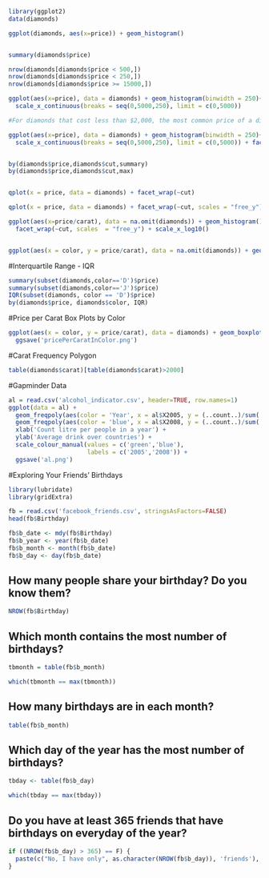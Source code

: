 ```r
library(ggplot2)
data(diamonds)

ggplot(diamonds, aes(x=price)) + geom_histogram()


summary(diamonds$price)

nrow(diamonds[diamonds$price < 500,])
nrow(diamonds[diamonds$price < 250,])
nrow(diamonds[diamonds$price >= 15000,])

ggplot(aes(x=price), data = diamonds) + geom_histogram(binwidth = 250)+
  scale_x_continuous(breaks = seq(0,5000,250), limit = c(0,5000))

#For diamonds that cost less than $2,000, the most common price of a diamond is around $700 (binwidth = 1)

ggplot(aes(x=price), data = diamonds) + geom_histogram(binwidth = 250)+
  scale_x_continuous(breaks = seq(0,5000,250), limit = c(0,5000)) + facet_wrap(~cut, ncol=2)


by(diamonds$price,diamonds$cut,summary)
by(diamonds$price,diamonds$cut,max)


qplot(x = price, data = diamonds) + facet_wrap(~cut)

qplot(x = price, data = diamonds) + facet_wrap(~cut, scales = "free_y")

ggplot(aes(x=price/carat), data = na.omit(diamonds)) + geom_histogram()+
  facet_wrap(~cut, scales  = "free_y") + scale_x_log10()


ggplot(aes(x = color, y = price/carat), data = na.omit(diamonds)) + geom_boxplot()
```

#Interquartile Range - IQR
```r
summary(subset(diamonds,color=='D')$price)
summary(subset(diamonds,color=='J')$price)
IQR(subset(diamonds, color == 'D')$price)
by(diamonds$price, diamonds$color, IQR)
```


#Price per Carat Box Plots by Color
```r
ggplot(aes(x = color, y = price/carat), data = diamonds) + geom_boxplot(aes(fill=color)) +
  ggsave('pricePerCaratInColor.png')
```

#Carat Frequency Polygon
```r
table(diamonds$carat)[table(diamonds$carat)>2000]
```

#Gapminder Data
```r
al = read.csv('alcohol_indicator.csv', header=TRUE, row.names=1)
ggplot(data = al) + 
  geom_freqpoly(aes(color = 'Year', x = al$X2005, y = (..count..)/sum(..count..))) + 
  geom_freqpoly(aes(color = 'blue', x = al$X2008, y = (..count..)/sum(..count..))) +
  xlab('Сount litre per people in a year') +
  ylab('Average drink over countries') +
  scale_colour_manual(values = c('green','blue'),
                      labels = c('2005','2008')) +
  ggsave('al.png')
```

#Exploring Your Friends' Birthdays
```r
library(lubridate)
library(gridExtra)

fb = read.csv('facebook_friends.csv', stringsAsFactors=FALSE)
head(fb$Birthday)

fb$b_date <- mdy(fb$Birthday)
fb$b_year <- year(fb$b_date)
fb$b_month <- month(fb$b_date)
fb$b_day <- day(fb$b_date)
```
## How many people share your birthday? Do you know them?
```r
NROW(fb$Birthday)
```
## Which month contains the most number of birthdays?
```r
tbmonth = table(fb$b_month)

which(tbmonth == max(tbmonth))
```
## How many birthdays are in each month?
```r
table(fb$b_month)
```
## Which day of the year has the most number of birthdays?
```r
tbday <- table(fb$b_day)

which(tbday == max(tbday))
```
## Do you have at least 365 friends that have birthdays on everyday of the year?
```r
if ((NROW(fb$b_day) > 365) == F) {
  paste(c("No, I have only", as.character(NROW(fb$b_day)), 'friends'), collapse= " ")
}
```
